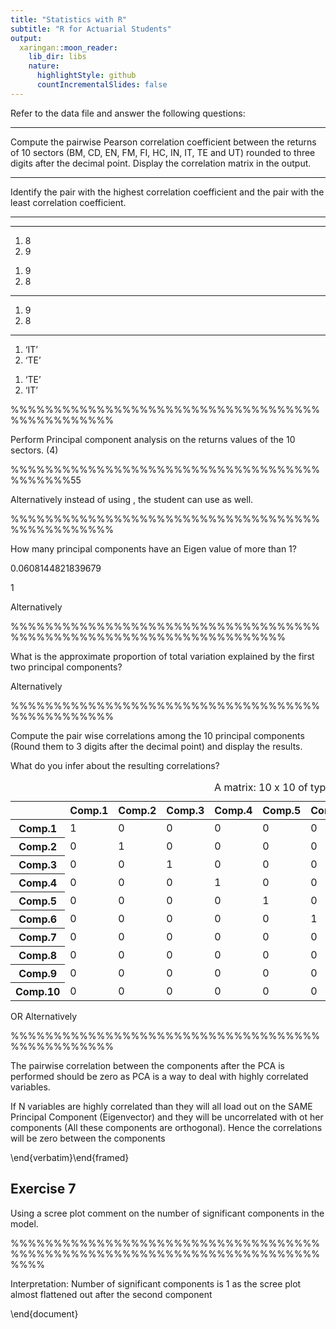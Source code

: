 ```yaml
---
title: "Statistics with R"
subtitle: "R for Actuarial Students"
output:
  xaringan::moon_reader:
    lib_dir: libs
    nature:
      highlightStyle: github
      countIncrementalSlides: false
---
```



\noindent Refer to the data file \textbf{\textit{Indices\_Returns.csv}} and answer the following questions:



\begin{framed} \begin{verbatim}
# Load the data file

indices<-read.csv("Indices_Returns.csv")
\end{verbatim}\end{framed} 



---

\subsection*{Exercise 1}

Compute the pairwise Pearson correlation coefficient between the returns of 10 sectors
(BM, CD, EN, FM, FI, HC, IN, IT, TE and UT) rounded to three digits after the decimal point. 
Display the correlation matrix in the output. 


\begin{framed} \begin{verbatim}
# Compute pearson correlation coefficient 

correlation<-cor(indices[,3 : 12], method = "pearson")
correlation<-round(correlation,3) 

correlation 
\end{verbatim}\end{framed} 

\includegraphics[scale=0.45]{00-D1/images/indices_correlation.png}



---

\subsection*{Exercise 2}
\noindent Identify the pair with the highest correlation coefficient and the pair with the least correlation coefficient. 



\begin{framed} \begin{verbatim}
# Pair with Minimum Correlation 

min_cor_location <- which(correlation == min(correlation))

min_cor_location
\end{verbatim}\end{framed} 

---


\begin{framed} \begin{verbatim}
rownames(correlation)
colnames(correlation)
\end{verbatim}\end{framed} 

\includegraphics[scale=0.45]{00-D1/images/indices_rownames.png}


---


\begin{framed} \begin{verbatim}
ceiling(min_cor_location/10)
\end{verbatim}\end{framed} 


<ol class="list-inline">
	<li>8</li>
	<li>9</li>
</ol>




\begin{framed} \begin{verbatim}
min_cor_location %% 10
\end{verbatim}\end{framed} 


<ol class="list-inline">
	<li>9</li>
	<li>8</li>
</ol>


---


\begin{framed} \begin{verbatim}
ceiling(min_cor_location%%10)
\end{verbatim}\end{framed} 


<ol class="list-inline">
	<li>9</li>
	<li>8</li>
</ol>

---


\begin{framed} \begin{verbatim}
rownames(correlation)[ceiling(min_cor_location/10)]
\end{verbatim}\end{framed} 


<ol class="list-inline">
	<li>'IT'</li>
	<li>'TE'</li>
</ol>




\begin{framed} \begin{verbatim}
colnames(correlation)[ceiling(min_cor_location%%10)]
\end{verbatim}\end{framed} 


<ol class="list-inline">
	<li>'TE'</li>
	<li>'IT'</li>
</ol>




\begin{framed} \begin{verbatim}

min_cor_pair<-paste(rownames(correlation)[ceiling(min_cor_location/10)],colnames(correlation)[ceiling(min_cor_location%%10)])

min_cor_pair

\end{verbatim}\end{framed} 


\begin{framed} \begin{verbatim}
max_cor_location <- which(correlation == max(correlation[correlation!=1]))

max_cor_pair<-paste(rownames(correlation)[ceiling(max_cor_location/10)]
                    ,colnames(correlation)[ceiling(max_cor_location%%10)])
max_cor_pair

\end{verbatim}\end{framed} 

%%%%%%%%%%%%%%%%%%%%%%%%%%%%%%%%%%%%%%%%%%%%%%%%
\newpage 
\subsection*{Exercise 3}

Perform Principal component analysis on the returns values of the 10 sectors. (4)



\begin{framed} \begin{verbatim}
## Perform a Principal component analysis of the sectoral return values
PCA_corr<-princomp(indices[,3:12])
summary(PCA_corr)
\end{verbatim}\end{framed} 

\begin{verbatim}

    Importance of components:
                              Comp.1      Comp.2     Comp.3     Comp.4      Comp.5
    Standard deviation     0.2106142  0.06763728 0.05825406 0.04631607  0.04255566
    Proportion of Variance 0.7294045  0.07522554 0.05580143 0.03527414  0.02977884
    Cumulative Proportion  0.7294045  0.80463008 0.86043151 0.89570565  0.92548448
    
                               Comp.6     Comp.7     Comp.8      Comp.9     Comp.10
    Standard deviation     0.03735608 0.03326497 0.03093065 0.023803102 0.022500987
    Proportion of Variance 0.02294646 0.01819564 0.01573154 0.009316657 0.008325228
    Cumulative Proportion  0.94843094 0.96662658 0.98235812 0.991674772 1.000000000
    
\end{verbatim}
%%%%%%%%%%%%%%%%%%%%%%%%%%%%%%%%%%%%%%%%%%%55
\newpage 

\newpage Alternatively instead of using \texttt{princomp()}, the student can use \texttt{prcomp()} as
well.


\begin{framed} \begin{verbatim}
PCA_corr_1 <- prcomp(indices[,3:12])

summary(PCA_corr_1)
\end{verbatim}\end{framed} 

\begin{verbatim}

    Importance of components:
                              PC1     PC2     PC3     PC4     PC5     PC6     PC7
    Standard deviation     0.2113 0.06784 0.05843 0.04646 0.04269 0.03747 0.03337
    Proportion of Variance 0.7294 0.07523 0.05580 0.03527 0.02978 0.02295 0.01820
    Cumulative Proportion  0.7294 0.80463 0.86043 0.89571 0.92548 0.94843 0.96663
                               PC8     PC9    PC10
    Standard deviation     0.03103 0.02388 0.02257
    Proportion of Variance 0.01573 0.00932 0.00833
    Cumulative Proportion  0.98236 0.99167 1.00000

\end{verbatim}
%%%%%%%%%%%%%%%%%%%%%%%%%%%%%%%%%%%%%%%%%%%%%%%%
\newpage 
\subsection*{Exercise 4}

\noindent How many principal components have an Eigen value of more than 1? 




\begin{framed} \begin{verbatim}
sum(PCA_corr$sdev^2 )
\end{verbatim}\end{framed} 


0.0608144821839679



\begin{framed} \begin{verbatim}
# Number of PCA components with Eigen value more than 1

sum( PCA_corr$sdev^2 / sum(PCA_corr$sdev^2 ) > (1/10) )

\end{verbatim}\end{framed} 


1


Alternatively


\begin{framed} \begin{verbatim}
sum(PCA_corr_1$sdev^2/sum(PCA_corr_1$sdev^2)>(1/10))
\end{verbatim}\end{framed} 

%%%%%%%%%%%%%%%%%%%%%%%%%%%%%%%%%%%%%%%%%%%%%%%%%%%%%%%%%%%%%%%%%%%%
\newpage 
\subsection*{Exercise 5}

\noindent What is the approximate proportion of total variation explained by the first two principal components? 



\begin{framed} \begin{verbatim}
sum(PCA_corr$sdev^2)
\end{verbatim}\end{framed} 


\begin{framed} \begin{verbatim}
# proportion of total variation explained by the first two principal components
sum(PCA_corr$sdev[1:2]^2)/sum(PCA_corr$sdev^2)
##  0.8046301


\end{verbatim}\end{framed} 


Alternatively

\begin{framed} \begin{verbatim}

sum(hPCA_corr_1$sdev[1:2]^2)/sum(PCA_corr_1$sdev^2)
##  0.8046301
\end{verbatim}\end{framed} 

\newpage

\begin{framed}
\begin{verbatim}
library("FactoMineR")
res.pca <- PCA(decathlon2.active, graph = FALSE)

The output of the function PCA() is a list, including the following components :

print(res.pca)
\end{verbatim}
\end{framed}
%%%%%%%%%%%%%%%%%%%%%%%%%%%%%%%%%%%%%%%%%%%%%%%%
\newpage 
\subsection*{Exercise 6}

Compute the pair wise correlations among the 10 principal components (Round them to 3 digits after the decimal point) and display the results. 

What do you infer about the resulting correlations?



\begin{framed} \begin{verbatim}

# Pairwise correlations of the transformed components

round(cor(PCA_corr$scores),3)
\end{verbatim}\end{framed} 


<table>
<caption>A matrix: 10 x 10 of type dbl</caption>
<thead>
	<tr><th></th><th>Comp.1</th><th>Comp.2</th><th>Comp.3</th><th>Comp.4</th><th>Comp.5</th><th>Comp.6</th><th>Comp.7</th><th>Comp.8</th><th>Comp.9</th><th>Comp.10</th></tr>
</thead>
<tbody>
	<tr><th>Comp.1</th><td>1</td><td>0</td><td>0</td><td>0</td><td>0</td><td>0</td><td>0</td><td>0</td><td>0</td><td>0</td></tr>
	<tr><th>Comp.2</th><td>0</td><td>1</td><td>0</td><td>0</td><td>0</td><td>0</td><td>0</td><td>0</td><td>0</td><td>0</td></tr>
	<tr><th>Comp.3</th><td>0</td><td>0</td><td>1</td><td>0</td><td>0</td><td>0</td><td>0</td><td>0</td><td>0</td><td>0</td></tr>
	<tr><th>Comp.4</th><td>0</td><td>0</td><td>0</td><td>1</td><td>0</td><td>0</td><td>0</td><td>0</td><td>0</td><td>0</td></tr>
	<tr><th>Comp.5</th><td>0</td><td>0</td><td>0</td><td>0</td><td>1</td><td>0</td><td>0</td><td>0</td><td>0</td><td>0</td></tr>
	<tr><th>Comp.6</th><td>0</td><td>0</td><td>0</td><td>0</td><td>0</td><td>1</td><td>0</td><td>0</td><td>0</td><td>0</td></tr>
	<tr><th>Comp.7</th><td>0</td><td>0</td><td>0</td><td>0</td><td>0</td><td>0</td><td>1</td><td>0</td><td>0</td><td>0</td></tr>
	<tr><th>Comp.8</th><td>0</td><td>0</td><td>0</td><td>0</td><td>0</td><td>0</td><td>0</td><td>1</td><td>0</td><td>0</td></tr>
	<tr><th>Comp.9</th><td>0</td><td>0</td><td>0</td><td>0</td><td>0</td><td>0</td><td>0</td><td>0</td><td>1</td><td>0</td></tr>
	<tr><th>Comp.10</th><td>0</td><td>0</td><td>0</td><td>0</td><td>0</td><td>0</td><td>0</td><td>0</td><td>0</td><td>1</td></tr>
</tbody>
</table>




OR Alternatively



\begin{framed} \begin{verbatim}


round(cor(PCA_corr_1$x),3)
\end{verbatim}\end{framed} 

%%%%%%%%%%%%%%%%%%%%%%%%%%%%%%%%%%%%%%%%%%%%%%%%
\newpage 
\subsection*{Interpretation}
The pairwise correlation between the components after the PCA is performed should be zero as PCA is a way to deal with highly correlated variables. 

If N variables are highly correlated than they will all load out on the SAME Principal Component (Eigenvector) and they will be uncorrelated with ot
her components (All these components are orthogonal). Hence the correlations will be zero between the components

\end{verbatim}\end{framed} 

## Exercise 7

Using a scree plot comment on the number of significant components in the model.




\begin{framed} \begin{verbatim}
# Scree Plot
screeplot(PCA_corr,type = "l")



\end{verbatim}\end{framed} 


\includegraphics[]{00-D1/images/Indices_Returns_1.jpeg}


%%%%%%%%%%%%%%%%%%%%%%%%%%%%%%%%%%%%%%%%%%%%%%%%%%%%%%%%%%%%%%%%%%%%%%%%%%%%


\begin{framed} \begin{verbatim}
screeplot(PCA_corr_1,type = "l")
\end{verbatim}\end{framed} 


Interpretation: Number of significant components is 1 as the scree plot
almost flattened out after the second component


\end{document}
